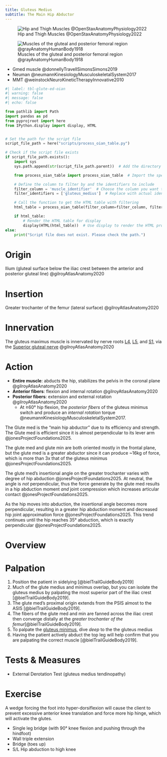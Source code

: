```yaml
---
title: Gluteus Medius
subtitle: The Main Hip Abductor 
---
```


![Hip and Thigh Muscles @OpenStaxAnatomyPhysiology2022](/The Archive/Images/OpenStax Anatomy and Physiology 2e/fig11.29 Hip and Thigh Muscles.jpeg){#fig-openstax-fig11.29}

![Muscles of the gluteal and posterior femoral region @grayAnatomyHumanBody1918](/The Archive/Images/Gray anatomy 1918 images/Myology/image434 Muscles of the gluteal and posterior femoral regions.gif){#fig-gray1918-image434}

::: {.callout title="Reading list"}

- Gmed muscle @donnellyTravellSimonsSimons2019
- Neuman @neumannKinesiologyMusculoskeletalSystem2017
- MMT @weinstockNeuroKineticTherapyInnovative2010


:::


```python
#| label: tbl-glute-ed-oian
#| warning: false
#| message: false
#| echo: false

from pathlib import Path
import pandas as pd
from pyprojroot import here
from IPython.display import display, HTML


# Set the path for the script file
script_file_path = here("scripts/process_oian_table.py")

# Check if the script file exists
if script_file_path.exists():
    import sys
    sys.path.append(str(script_file_path.parent))  # Add the directory of the script to the system path

    from process_oian_table import process_oian_table  # Import the specific function

    # Define the column to filter by and the identifiers to include
    filter_column = 'muscle_identifier'  # Choose the column you want to filter by
    filter_identifiers = ['gluteus_medius']  # Replace with actual identifiers you want to include

    # Call the function to get the HTML table with filtering
    html_table = process_oian_table(filter_column=filter_column, filter_identifiers=filter_identifiers)

    if html_table:
        # Render the HTML table for display
        display(HTML(html_table))  # Use display to render the HTML properly
else:
    print("Script file does not exist. Please check the path.")

```

# Origin {#origin}

Ilium (gluteal surface below the iliac crest between the anterior and posterior gluteal line) @gilroyAtlasAnatomy2020

# Insertion {#insertion}

Greater trochanter of the femur (lateral surface) @gilroyAtlasAnatomy2020

# Innervation {#innervation}

The gluteus maximus muscle is innervated by nerve roots [L4]({{< var ref-nerve-root.l4 >}}), [L5]({{< var ref-nerve-root.l5 >}}), and [S1]({{< var ref-nerve-root.s1 >}}), via the [Superior gluteal nerve]({{< var ref-superior-gluteal-nerve.path >}})  @gilroyAtlasAnatomy2020



# Action {#action}

- **Entire muscle**: abducts the hip, stabilizes the pelvis in the coronal plane @gilroyAtlasAnatomy2020
- **Anterior fibers**: flexion and internal rotation @gilroyAtlasAnatomy2020 
- **Posterior fibers**: extension and external rotation @gilroyAtlasAnatomy2020
    - At &ge;60&deg; hip flexion, the *posterior fibers* of the gluteus minimus switch and produce an *internal rotation* torque @neumannKinesiologyMusculoskeletalSystem2017.


The Glute med is the "main hip abductor" due to its efficiency and strength.
The Glute med is efficient since it is almost perpendicular to its lever arm @jonesProjectFoundations2025.

The glute med and glute min are both oriented mostly in the frontal plane, but the glute med is a greater abductor since it can produce ~16kg of force, which is more than 3x that of the gluteus minimus @jonesProjectFoundations2025.

The glute med's insertional angle on the greater trochanter varies with degree of hip abduction @jonesProjectFoundations2025.
At neutral, the angle is *not* perpendicular, thus the force generate by the glute med results in a hip abduction moment *and* joint compression which increases articular contact @jonesProjectFoundations2025.

As the hip moves into abduction, the insertional angle becomes more perpendicular, resulting in a greater hip abduction moment and decreased hip joint approximation force @jonesProjectFoundations2025.
This trend continues until the hip reaches 35&deg; abduction, which is exactly perpendicular @jonesProjectFoundations2025.


# Overview

# Palpation {#palpation}

<ol>
    <li>Position the patient in sidelying [@bielTrailGuideBody2019]</li>
    <li>Much of the glute medius and minimus overlap, but you can isolate the gluteus medius by palpating the most superior part of the iliac crest [@bielTrailGuideBody2019].</li>
    <li>The glute med's proximal origin extends from the PSIS almost to the ASIS [@bielTrailGuideBody2019].</li>
    <li>The fibers of the glute med and min are fanned across the iliac crest then converge distally at the <i>greater trochanter of the femur</i>[@bielTrailGuideBody2019].</li>
    <li>To palpate the [gluteus minimus]({{< var ref-gluteus-minimus.palpation >}}), dive <i>deep</i> to the the gluteus medius</li>
    <li>Having the patient actively abduct the top leg will help confirm that you are palpating the correct muscle [@bielTrailGuideBody2019].</li>
</ol>


# Tests & Measures

- External Derotation Test (gluteus medius tendinopathy)

# Exercise

A wedge forcing the foot into hyper-dorsiflexion will cause the client to prevent excessive anterior knee translation and force more hip hinge, which will activate the glutes.

- Single leg bridge (with 90&deg; knee flexion and pushing through the hindfoot)
- Wall triple extension
- Bridge (toes up)
- S/L Hip abduction to high knee
